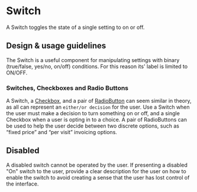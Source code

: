 

# Switch

A Switch toggles the state of a single setting to on or off.

## Design & usage guidelines

The Switch is a useful component for manipulating settings with binary
(true/false, yes/no, on/off) conditions. For this reason its' label is limited
to ON/OFF.

<Switch value={true} ariaLabel="Visible to clients"  />

### Switches, Checkboxes and Radio Buttons

A Switch, a [Checkbox](../?path=/docs/components-selections-checkbox--docs), and
a pair of
[RadioButton](../?path=/docs/components-forms-and-inputs-radiogroup--docs) can
seem similar in theory, as all can represent an `either/or decision` for the
user. Use a Switch when the user must make a decision to turn something on or
off, and a single Checkbox when a user is opting in to a choice. A pair of
RadioButtons can be used to help the user decide between two discrete options,
such as “fixed price” and “per visit” invoicing options.

## Disabled

A disabled switch cannot be operated by the user. If presenting a disabled "On"
switch to the user, provide a clear description for the user on how to enable
the switch to avoid creating a sense that the user has lost control of the
interface.

  <Switch value={false} ariaLabel="Visible to clients" disabled={true} />
